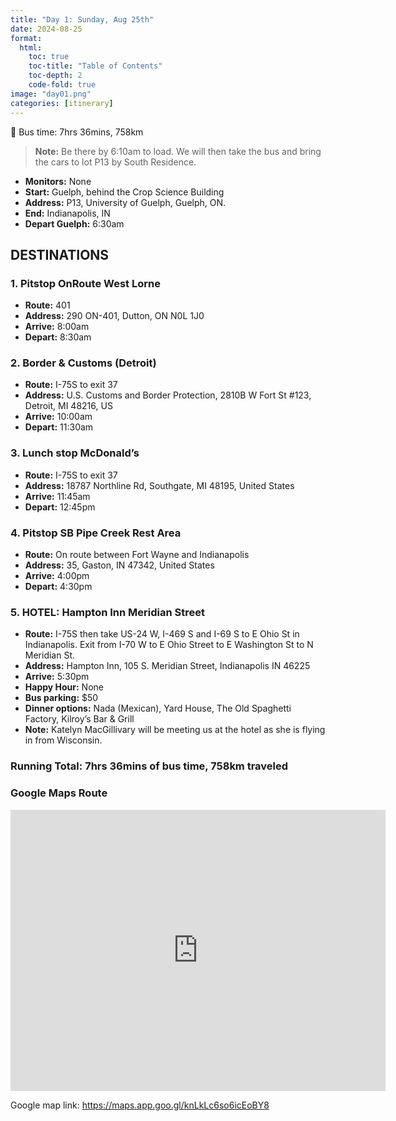 ```yaml
---
title: "Day 1: Sunday, Aug 25th"
date: 2024-08-25
format:
  html:
    toc: true
    toc-title: "Table of Contents"
    toc-depth: 2
    code-fold: true
image: "day01.png"
categories: [itinerary]
---
```


🚎 Bus time: 7hrs 36mins, 758km

> **Note:** Be there by 6:10am to load. We will then take the bus and bring the cars to lot P13 by South Residence.

-   **Monitors:** None
-   **Start:** Guelph, behind the Crop Science Building
-   **Address:** P13, University of Guelph, Guelph, ON.
-   **End:** Indianapolis, IN
-   **Depart Guelph:** 6:30am

## DESTINATIONS

### 1. **Pitstop OnRoute West Lorne**

-   **Route:** 401
-   **Address:** 290 ON-401, Dutton, ON N0L 1J0
-   **Arrive:** 8:00am
-   **Depart:** 8:30am

### 2. **Border & Customs (Detroit)**

-   **Route:** I-75S to exit 37
-   **Address:** U.S. Customs and Border Protection, 2810B W Fort St #123, Detroit, MI 48216, US
-   **Arrive:** 10:00am
-   **Depart:** 11:30am

### 3. **Lunch stop McDonald's**

-   **Route:** I-75S to exit 37
-   **Address:** 18787 Northline Rd, Southgate, MI 48195, United States
-   **Arrive:** 11:45am
-   **Depart:** 12:45pm

### 4. **Pitstop SB Pipe Creek Rest Area**

-   **Route:** On route between Fort Wayne and Indianapolis
-   **Address:** 35, Gaston, IN 47342, United States
-   **Arrive:** 4:00pm
-   **Depart:** 4:30pm

### 5. **HOTEL: Hampton Inn Meridian Street**

-   **Route:** I-75S then take US-24 W, I-469 S and I-69 S to E Ohio St in Indianapolis. Exit from I-70 W to E Ohio Street to E Washington St to N Meridian St.
-   **Address:** Hampton Inn, 105 S. Meridian Street, Indianapolis IN 46225
-   **Arrive:** 5:30pm
-   **Happy Hour:** None
-   **Bus parking:** \$50
-   **Dinner options:** Nada (Mexican), Yard House, The Old Spaghetti Factory, Kilroy's Bar & Grill
-   **Note:** Katelyn MacGillivary will be meeting us at the hotel as she is flying in from Wisconsin.

### **Running Total:** 7hrs 36mins of bus time, 758km traveled

### Google Maps Route

<iframe src="https://www.google.com/maps/embed?pb=!1m50!1m12!1m3!1d2474.531718965682!2d-80.22376220000002!3d43.53146480000001!2m3!1f0!2f0!3f0!3m2!1i1024!2i768!4f13.1!4m35!3e0!4m3!3m2!1d43.531909!2d-80.21902999999999!4m5!1s0x882fb3752a144a41%3A0x262349a6b2b6b849!2s290%20ON-401%2C%20Dutton%2C%20ON%20N0L%201J0!3m2!1d42.649662!2d-81.5569744!4m5!1s0x883b2d61dab1a7bd%3A0x2f509a081ac36ae7!2sU.S.%20Customs%20and%20Border%20Protection%2C%202810B%20W%20Fort%20St%20%23123%2C%20Detroit%2C%20MI%2048216%2C%20United%20States!3m2!1d42.319504099999996!2d-83.0775589!4m5!1s0x883b379597f69479%3A0x5f567ce50bbb8b81!2s18787%20Northline%20Rd%2C%20Southgate%2C%20MI%2048195%2C%20USA!3m2!1d42.212534!2d-83.2258526!4m5!1s0x88151ce25d5fce89%3A0x4e5b22339ea4a0d4!2sSB%20Pipe%20Creek%20Rest%20Area%2C%20US-35%2C%20Gaston%2C%20IN%2047342%2C%20United%20States!3m2!1d40.3569321!2d-85.5598787!4m5!1s0x886b50bcef7d9515%3A0x17d65e8eaaab3e56!2sHampton%20Inn%20Indianapolis%20Downtown%20Across%20from%20Circle%20Centre%2C%20105%20S%20Meridian%20St%2C%20Indianapolis%2C%20IN%2046225%2C%20United%20States!3m2!1d39.7653894!2d-86.15762699999999!5e1!3m2!1sen!2sca!4v1724284846381!5m2!1sen!2sca" width="600" height="450" style="border:0;" allowfullscreen loading="lazy" referrerpolicy="no-referrer-when-downgrade">

</iframe>

Google map link: <https://maps.app.goo.gl/knLkLc6so6icEoBY8>
